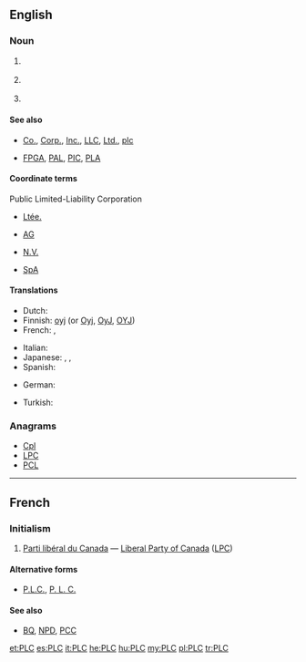 ==English==
{{wikipedia}}

===Noun===
{{en-noun}}

# {{context|business|lang=en}} {{initialism of|[[public]] [[limited]]-[[liability]] [[company]]/[[corporation]]|lang=en}}
# {{context|communications|lang=en}} {{initialism of|power line communication|lang=en}}
# {{context|electronics|lang=en}} {{initialism of|programmable logic controller|lang=en}}

====See also====
* {{sense|business}} [[Co.]], [[Corp.]], [[Inc.]], [[LLC]], [[Ltd.]], [[plc]]
* {{sense|electronics}} [[FPGA]], [[PAL]], [[PIC]], [[PLA]]

====Coordinate terms====
; Public Limited-Liability Corporation
* {{sense|Canada}} [[Ltée.]] {{qualifier|French}}
* {{sense|Germany}} [[AG]] {{qualifier|German}}
* {{sense|Netherlands}} [[N.V.]] {{qualifier|Dutch}}
* {{sense|Italy}} [[SpA]] {{qualifier|Italian}}

====Translations====
{{trans-top|Abbreviation for Public Limited Liability Corporation}}
* Dutch: {{t|nl|PVBA}}
* Finnish: [[oyj]] (or [[Oyj]], [[OyJ]], [[OYJ]])
* French: {{t|fr|SPRL}}, {{t+|fr|SA}}
{{trans-mid}}
* Italian: {{t|it|SpA}}
* Japanese: {{t|ja|K.K.}}, {{t+|ja|株式会社|tr=kabushikigaisha}}, {{qualifier|literally}}{{t|ja|上場株式会社|tr=jōjōkabushikigaisha}}
* Spanish: {{t|es|S.A.}}
{{trans-bottom}}

{{trans-top|Abbreviation for a programmable logic controller}}
* German: {{t|de|SPS|f}}
{{trans-mid}}
* Turkish: {{t|tr|PLC}}
{{trans-bottom}}

===Anagrams===
* [[Cpl#English|Cpl]]
* [[LPC#English|LPC]]
* [[PCL#English|PCL]]

----

==French==

===Initialism===
{{rfc-header|Initialism}}
{{head|fr|initialism|head=[[parti|Parti]] [[libéral]] [[du]] [[Canada]]}}

# {{context|initialism|lang=fr}} {{context|Canada|politics|lang=fr}} [[Parti libéral du Canada]] &mdash; [[Liberal Party of Canada]] ([[LPC]])

====Alternative forms====
* [[P.L.C.]], [[P. L. C.]]

====See also====
* [[BQ]], [[NPD]], [[PCC]]

[[et:PLC]]
[[es:PLC]]
[[it:PLC]]
[[he:PLC]]
[[hu:PLC]]
[[my:PLC]]
[[pl:PLC]]
[[tr:PLC]]